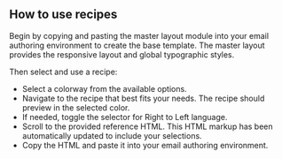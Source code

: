## How to use recipes

Begin by copying and pasting the master layout module into your email authoring environment
to create the base template. The master layout provides the responsive layout and global typographic styles.

Then select and use a recipe:

-   Select a colorway from the available options.
-   Navigate to the recipe that best fits your needs. The recipe should preview in the selected color.
-   If needed, toggle the selector for Right to Left language.
-   Scroll to the provided reference HTML. This HTML markup has been automatically updated to include your selections.
-   Copy the HTML and paste it into your email authoring environment.
